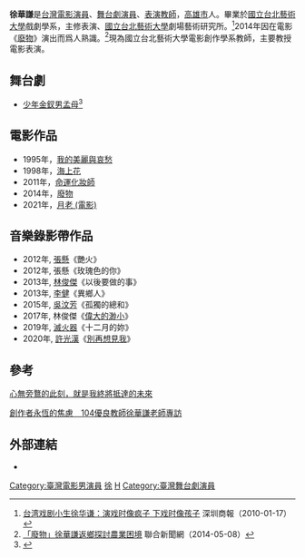 {{blpsources|time=2015-02-09T04:25:10+00:00}}
'''徐華謙'''是[[台灣電影|台灣電影]][[演員|演員]]、[[舞台劇演員|舞台劇演員]]、[[表演教師|表演教師]]，[[高雄市|高雄市]]人。畢業於[[國立台北藝術大學|國立台北藝術大學]]戲劇學系，主修表演、[[國立台北藝術大學|國立台北藝術大學]]劇場藝術研究所。<ref>[http://szsb.sznews.com/html/2010-01/17/content_933574.htm 台湾戏剧小生徐华谦：演戏时像疯子 下戏时像孩子] {{Wayback|url=http://szsb.sznews.com/html/2010-01/17/content_933574.htm |date=20150209084606 }}深圳商報（2010-01-17）</ref>2014年因在電影《[[廢物_(電影)|廢物]]》演出而爲人熟識。<ref>[http://udn.com/NEWS/ENTERTAINMENT/ENT3/8661656.shtml 「廢物」徐華謙返鄉探討農業困境] {{Wayback|url=http://udn.com/NEWS/ENTERTAINMENT/ENT3/8661656.shtml |date=20150209090124 }}聯合新聞網（2014-05-08）</ref>現為國立台北藝術大學電影創作學系教師，主要教授電影表演。

== 舞台劇 ==
* [[少年金釵男孟母|少年金釵男孟母]]<ref>{{Cite web |url=https://www.artsticket.com.tw/ckscc_mob/Application/MOB1040.aspx?ProductId=hsobWfDDQ3SoAkYQIY35pQ |title=創作社《少年金釵男孟母》口碑經典到高雄 He is my Wife, He is my Mother |access-date=2018-10-15 |archive-date=2020-04-15 |archive-url=https://web.archive.org/web/20200415092920/https://www.artsticket.com.tw/ckscc_mob/Application/MOB1040.aspx?ProductId=hsobWfDDQ3SoAkYQIY35pQ |dead-url=no }}</ref>

== 電影作品 ==
* 1995年，[[我的美麗與哀愁|我的美麗與哀愁]]
* 1998年，[[海上花|海上花]]
* 2011年，[[命運化妝師|命運化妝師]]
* 2014年，[[廢物_(電影)|廢物]]
* 2021年，[[月老_(電影)|月老 (電影)]]

== 音樂錄影帶作品 ==
* 2012年, [[張懸|張懸]]《艷火》
* 2012年, 張懸《玫瑰色的你》
* 2013年, [[林俊傑|林俊傑]]《以後要做的事》
* 2013年, [[李健|李健]]《異鄉人》
* 2015年, [[吳汶芳|吳汶芳]]《孤獨的總和》
* 2017年, 林俊傑《[[偉大的渺小|偉大的渺小]]》
* 2019年, [[滅火器樂團|滅火器]]《十二月的妳》
* 2020年, [[許光漢|許光漢]]《[[別再想見我|別再想見我]]》


== 參考 ==
{{reflist}}

[https://web.archive.org/web/20170722212643/http://artmagazine.com.tw/ArtCritic/article1611.html 心無旁鶩的此刻，就是我終將抵達的未來]

[http://ctl.tnua.edu.tw/e_paper/e_paper_c.php?SID=474&lang=zh-tw 創作者永恆的焦慮＿104優良教師徐華謙老師專訪] {{Wayback|url=http://ctl.tnua.edu.tw/e_paper/e_paper_c.php?SID=474&lang=zh-tw |date=20190610190210 }}

== 外部連結 ==
*{{douban people}}

[[Category:臺灣電影男演員|Category:臺灣電影男演員]]
[[Category:國立臺北藝術大學校友|徐]]
[[Category:徐姓|H]]
[[Category:臺灣舞台劇演員|Category:臺灣舞台劇演員]]

{{台灣娛樂人物小作品}}